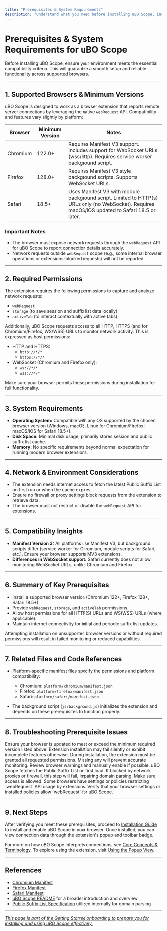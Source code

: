 ```yaml
---
title: "Prerequisites & System Requirements"
description: "Understand what you need before installing uBO Scope, including compatible browsers, platform versions, and any permissions the extension requires. Covers support for Chromium, Firefox, and Safari, and ensures your environment meets the fundamental criteria for a smooth experience."
---
```


# Prerequisites & System Requirements for uBO Scope

Before installing uBO Scope, ensure your environment meets the essential compatibility criteria. This will guarantee a smooth setup and reliable functionality across supported browsers.

---

## 1. Supported Browsers & Minimum Versions

uBO Scope is designed to work as a browser extension that reports remote server connections by leveraging the native `webRequest` API. Compatibility and features vary slightly by platform:

| Browser     | Minimum Version    | Notes                                  |
|-------------|-------------------|----------------------------------------|
| Chromium    | 122.0+            | Requires Manifest V3 support. Includes support for WebSocket URLs (wss/http). Requires service worker background script.
| Firefox     | 128.0+            | Requires Manifest V3 style background scripts. Supports WebSocket URLs.
| Safari      | 18.5+             | Uses Manifest V3 with module background script. Limited to HTTP(s) URLs only (no WebSocket). Requires macOS/iOS updated to Safari 18.5 or later.


### Important Notes
- The browser must expose network requests through the `webRequest` API for uBO Scope to report connection details accurately.
- Network requests outside `webRequest` scope (e.g., some internal browser operations or extensions-blocked requests) will not be reported.

---

## 2. Required Permissions

The extension requires the following permissions to capture and analyze network requests:

- `webRequest`
- `storage` (to save session and suffix list data locally)
- `activeTab` (to interact contextually with active tabs)

Additionally, uBO Scope requests access to all HTTP, HTTPS (and for Chromium/Firefox, WS/WSS) URLs to monitor network activity. This is expressed as host permissions:

- HTTP and HTTPS:
  - `http://*/*`
  - `https://*/*`
- WebSocket (Chromium and Firefox only):
  - `ws://*/*`
  - `wss://*/*`

<Check>
Make sure your browser permits these permissions during installation for full functionality.
</Check>

---

## 3. System Requirements

- **Operating System:** Compatible with any OS supported by the chosen browser version (Windows, macOS, Linux for Chromium/Firefox; macOS/iOS for Safari 18.5+).
- **Disk Space:** Minimal disk usage; primarily stores session and public suffix list cache.
- **Memory:** No specific requirements beyond normal expectation for running modern browser extensions.

---

## 4. Network & Environment Considerations

- The extension needs internet access to fetch the latest Public Suffix List on first run or when the cache expires.
- Ensure no firewall or proxy settings block requests from the extension to retrieve data.
- The browser must not restrict or disable the `webRequest` API for extensions.

---

## 5. Compatibility Insights

- **Manifest Version 3:** All platforms use Manifest V3, but background scripts differ (service worker for Chromium, module scripts for Safari, etc.). Ensure your browser supports MV3 extensions.
- **Differences in WebSocket support:** Safari currently does not allow monitoring WebSocket URLs, unlike Chromium and Firefox.

---

## 6. Summary of Key Prerequisites

- Install a supported browser version (Chromium 122+, Firefox 128+, Safari 18.5+).
- Provide `webRequest`, `storage`, and `activeTab` permissions.
- Allow host permissions for all HTTP(S) URLs and WS(WSS) URLs (where applicable).
- Maintain internet connectivity for initial and periodic suffix list updates.

<Warning>
Attempting installation on unsupported browser versions or without required permissions will result in failed monitoring or reduced capabilities.
</Warning>

---

## 7. Related Files and Code References

- Platform-specific manifest files specify the permissions and platform compatibility:
  - Chromium: `platform/chromium/manifest.json`
  - Firefox: `platform/firefox/manifest.json`
  - Safari: `platform/safari/manifest.json`

- The background script (`js/background.js`) initializes the extension and depends on these prerequisites to function properly.

---

## 8. Troubleshooting Prerequisite Issues

<AccordionGroup title="Common Prerequisite Issues">
<Accordion title="Browser Version Too Low">
Ensure your browser is updated to meet or exceed the minimum required version listed above. Extension installation may fail silently or exhibit incomplete features otherwise.
</Accordion>
<Accordion title="Missing Permissions">
During installation, the extension must be granted all requested permissions. Missing any will prevent accurate monitoring. Review browser warnings and manually enable if possible.
</Accordion>
<Accordion title="Network Restrictions Preventing PSL Fetch">
uBO Scope fetches the Public Suffix List on first load. If blocked by network proxies or firewall, this step will fail, impairing domain parsing. Make sure access is allowed.
</Accordion>
<Accordion title="`webRequest` API Disabled or Restricted">
Some browsers have settings or policies restricting `webRequest` API usage by extensions. Verify that your browser settings or installed policies allow `webRequest` for uBO Scope.
</Accordion>
</AccordionGroup>

---

## 9. Next Steps

After verifying you meet these prerequisites, proceed to [Installation Guide](../installation) to install and enable uBO Scope in your browser. Once installed, you can view connection data through the extension's popup and toolbar badge.

For more on how uBO Scope interprets connections, see [Core Concepts & Terminology](../../overview/key-concepts-and-architecture/core-terms-concepts). To explore using the extension, visit [Using the Popup View](../../guides/getting-started/using-popup-view).

---

## References
- [Chromium Manifest](platform/chromium/manifest.json)
- [Firefox Manifest](platform/firefox/manifest.json)
- [Safari Manifest](platform/safari/manifest.json)
- [uBO Scope README](README.md) for a broader introduction and overview
- [Public Suffix List Specification](https://publicsuffix.org/list/) utilized internally for domain parsing


---

<u>_This page is part of the Getting Started onboarding to prepare you for installing and using uBO Scope effectively._</u>
